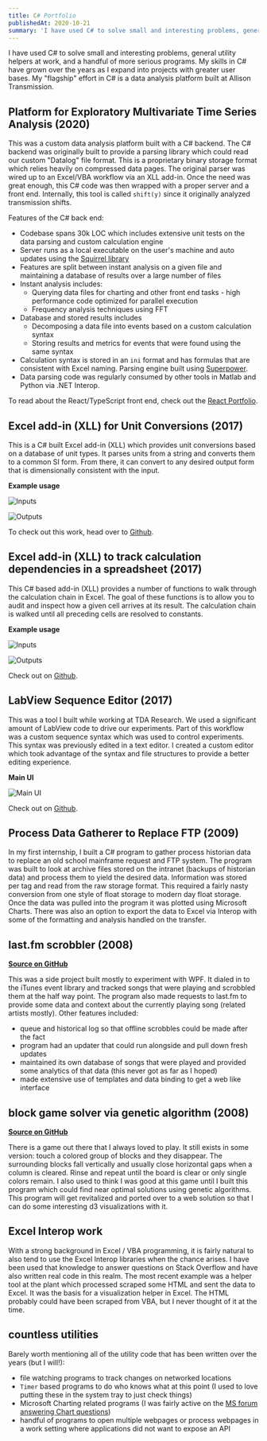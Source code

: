 ```yaml
---
title: C# Portfolio
publishedAt: 2020-10-21
summary: 'I have used C# to solve small and interesting problems, general utility helpers at work, and a handful of more serious programs. My skills in C# have grown over the years as I expand into projects with greater user bases. My "flagship" effort in C# is a data analysis platform built at Allison Transmission.'
---
```


I have used C# to solve small and interesting problems, general utility helpers at work, and a handful of more serious programs. My skills in C# have grown over the years as I expand into projects with greater user bases. My "flagship" effort in C# is a data analysis platform built at Allison Transmission.

## Platform for Exploratory Multivariate Time Series Analysis (2020)

This was a custom data analysis platform built with a C# backend. The C# backend was originally built to provide a parsing library which could read our custom "Datalog" file format. This is a proprietary binary storage format which relies heavily on compressed data pages. The original parser was wired up to an Excel/VBA workflow via an XLL add-in. Once the need was great enough, this C# code was then wrapped with a proper server and a front end. Internally, this tool is called `shift(y)` since it originally analyzed transmission shifts.

Features of the C# back end:

- Codebase spans 30k LOC which includes extensive unit tests on the data parsing and custom calculation engine
- Server runs as a local executable on the user's machine and auto updates using the [Squirrel library](https://github.com/Squirrel/Squirrel.Windows)
- Features are split between instant analysis on a given file and maintaining a database of results over a large number of files
- Instant analysis includes:
  - Querying data files for charting and other front end tasks - high performance code optimized for parallel execution
  - Frequency analysis techniques using FFT
- Database and stored results includes
  - Decomposing a data file into events based on a custom calculation syntax
  - Storing results and metrics for events that were found using the same syntax
- Calculation syntax is stored in an `ini` format and has formulas that are consistent with Excel naming. Parsing engine built using [Superpower](https://github.com/datalust/superpower).
- Data parsing code was regularly consumed by other tools in Matlab and Python via .NET Interop.

To read about the React/TypeScript front end, check out the [React Portfolio](/project/react-portfolio).

## Excel add-in (XLL) for Unit Conversions (2017)

This is a C# built Excel add-in (XLL) which provides unit conversions based on a database of unit types. It parses units from a string and converts them to a common SI form. From there, it can convert to any desired output form that is dimensionally consistent with the input.

**Example usage**

![Inputs](https://raw.githubusercontent.com/byronwall/excel-unit-converter/master/ExcelUnitConverter/docs/images/usage.png)

![Outputs](https://raw.githubusercontent.com/byronwall/excel-unit-converter/master/ExcelUnitConverter/docs/images/usage2.png)

To check out this work, head over to [Github](https://github.com/byronwall/excel-unit-converter).

## Excel add-in (XLL) to track calculation dependencies in a spreadsheet (2017)

This C# based add-in (XLL) provides a number of functions to walk through the calculation chain in Excel. The goal of these functions is to allow you to audit and inspect how a given cell arrives at its result. The calculation chain is walked until all preceding cells are resolved to constants.

**Example usage**

![Inputs](https://raw.githubusercontent.com/byronwall/excel-formula-tracking/master/docs/input.png)

![Outputs](https://raw.githubusercontent.com/byronwall/excel-formula-tracking/master/docs/output.png)

Check out on [Github](https://github.com/byronwall/excel-formula-tracking).

## LabView Sequence Editor (2017)

This was a tool I built while working at TDA Research. We used a significant amount of LabView code to drive our experiments. Part of this workflow was a custom sequence syntax which was used to control experiments. This syntax was previously edited in a text editor. I created a custom editor which took advantage of the syntax and file structures to provide a better editing experience.

**Main UI**

![Main UI](https://raw.githubusercontent.com/byronwall/labview-sequence-editor/master/docs/main_editor.png)

Check out on [Github](https://github.com/byronwall/labview-sequence-editor).

## Process Data Gatherer to Replace FTP (2009)

In my first internship, I built a C# program to gather process historian data to replace an old school mainframe request and FTP system. The program was built to look at archive files stored on the intranet (backups of historian data) and process them to yield the desired data. Information was stored per tag and read from the raw storage format. This required a fairly nasty conversion from one style of float storage to modern day float storage. Once the data was pulled into the program it was plotted using Microsoft Charts. There was also an option to export the data to Excel via Interop with some of the formatting and analysis handled on the transfer.

## last.fm scrobbler (2008)

[**Source on GitHub**](https://github.com/byronwall/last-fm-scrobbler)

This was a side project built mostly to experiment with WPF. It dialed in to the iTunes event library and tracked songs that were playing and scrobbled them at the half way point. The program also made requests to last.fm to provide some data and context about the currently playing song (related artists mostly). Other features included:

- queue and historical log so that offline scrobbles could be made after the fact
- program had an updater that could run alongside and pull down fresh updates
- maintained its own database of songs that were played and provided some analytics of that data (this never got as far as I hoped)
- made extensive use of templates and data binding to get a web like interface

## block game solver via genetic algorithm (2008)

[**Source on GitHub**](https://github.com/byronwall/BlockGameSolver)

There is a game out there that I always loved to play. It still exists in some version: touch a colored group of blocks and they disappear. The surrounding blocks fall vertically and usually close horizontal gaps when a column is cleared. Rinse and repeat until the board is clear or only single colors remain. I also used to think I was good at this game until I built this program which could find near optimal solutions using genetic algorithms. This program will get revitalized and ported over to a web solution so that I can do some interesting d3 visualizations with it.

## Excel Interop work

With a strong background in Excel / VBA programming, it is fairly natural to also tend to use the Excel Interop libraries when the chance arises. I have been used that knowledge to answer questions on Stack Overflow and have also written real code in this realm. The most recent example was a helper tool at the plant which processed scraped some HTML and sent the data to Excel. It was the basis for a visualization helper in Excel. The HTML probably could have been scraped from VBA, but I never thought of it at the time.

## countless utilities

Barely worth mentioning all of the utility code that has been written over the years (but I will!):

- file watching programs to track changes on networked locations
- `Timer` based programs to do who knows what at this point (I used to love putting these in the system tray to just check things)
- Microsoft Charting related programs (I was fairly active on the [MS forum answering Chart questions](https://social.msdn.microsoft.com/profile/byron%20wall/?ws=usercard-mini))
- handful of programs to open multiple webpages or process webpages in a work setting where applications did not want to expose an API
